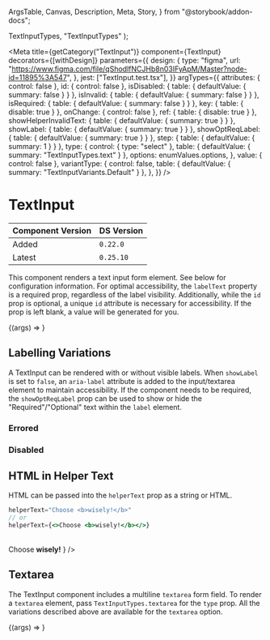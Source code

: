   ArgsTable,
  Canvas,
  Description,
  Meta,
  Story,
} from "@storybook/addon-docs";


  TextInputTypes,
  "TextInputTypes"
);

<Meta
  title={getCategory("TextInput")}
  component={TextInput}
  decorators={[withDesign]}
  parameters={{
    design: {
      type: "figma",
      url: "https://www.figma.com/file/qShodlfNCJHb8n03IFyApM/Master?node-id=11895%3A547",
    },
    jest: ["TextInput.test.tsx"],
  }}
  argTypes={{
    attributes: { control: false },
    id: { control: false },
    isDisabled: { table: { defaultValue: { summary: false } } },
    isInvalid: { table: { defaultValue: { summary: false } } },
    isRequired: { table: { defaultValue: { summary: false } } },
    key: { table: { disable: true } },
    onChange: { control: false },
    ref: { table: { disable: true } },
    showHelperInvalidText: { table: { defaultValue: { summary: true } } },
    showLabel: { table: { defaultValue: { summary: true } } },
    showOptReqLabel: { table: { defaultValue: { summary: true } } },
    step: { table: { defaultValue: { summary: 1 } } },
    type: {
      control: { type: "select" },
      table: { defaultValue: { summary: "TextInputTypes.text" } },
      options: enumValues.options,
    },
    value: { control: false },
    variantType: {
      control: false,
      table: { defaultValue: { summary: "TextInputVariants.Default" } },
    },
  }}
/>

# TextInput

| Component Version | DS Version |
| ----------------- | ---------- |
| Added             | `0.22.0`   |
| Latest            | `0.25.10`  |

<Description of={TextInput} />

This component renders a text input form element. See below for configuration
information. For optimal accessibility, the `labelText` property is a required
prop, regardless of the label visibility. Additionally, while the `id` prop is
optional, a unique `id` attribute is necessary for accessibility. If the prop
is left blank, a value will be generated for you.

<Canvas withToolbar>
  <Story
    name="TextInput with Controls"
    args={{
      additionalStyles: undefined,
      attributes: undefined,
      className: undefined,
      defaultValue: undefined,
      helperText: "Choose wisely.",
      id: "textInput-id",
      invalidText: "This is error text :(",
      isDisabled: false,
      isInvalid: false,
      isRequired: true,
      labelText: "What is your favorite color?",
      name: undefined,
      onChange: undefined,
      placeholder: "e.g. blue, green, etc.",
      showHelperInvalidText: true,
      showLabel: true,
      showOptReqLabel: true,
      step: 1,
      type: "TextInputTypes.text",
      value: undefined,
      variantType: TextInputVariants.Default,
    }}
  >
    {(args) => <TextInput {...args} type={enumValues.getValue(args.type)} />}
  </Story>
</Canvas>

<ArgsTable story="TextInput with Controls" />

## Labelling Variations

A TextInput can be rendered with or without visible labels. When `showLabel` is
set to `false`, an `aria-label` attribute is added to the input/textarea element
to maintain accessibility. If the component needs to be required, the
`showOptReqLabel` prop can be used to show or hide the "Required"/"Optional"
text within the `label` element.

<Canvas withToolbar>
  <Story name="Labelling Variations">
    <VStack align="stretch" spacing={12}>
      <TextInput
        labelText="What is your favorite color?"
        placeholder="i.e. blue, green, etc."
        helperText="Choose wisely!"
      />
      <TextInput
        labelText="What is your favorite color?"
        placeholder="i.e. blue, green, etc."
        showLabel={false}
      />
      <TextInput
        labelText="What is your favorite color?"
        placeholder="i.e. blue, green, etc."
        isRequired
      />
      <TextInput
        labelText="What is your favorite color?"
        placeholder="i.e. blue, green, etc."
        showOptReqLabel={false}
        isRequired
      />
      <TextInput
        labelText="What is your favorite color?"
        showLabel={false}
        placeholder="i.e. blue, green, etc."
        helperText="Choose wisely!"
      />
    </VStack>
  </Story>
</Canvas>

### Errored

<Canvas>
  <DSProvider>
    <TextInput
      labelText="What is your favorite color?"
      placeholder="i.e. blue, green, etc."
      helperText="Choose wisely!"
      invalidText="This is error text :("
      isInvalid
    />
  </DSProvider>
</Canvas>

### Disabled

<Canvas>
  <DSProvider>
    <TextInput
      labelText="What is your favorite color?"
      placeholder="i.e. blue, green, etc."
      helperText="Choose wisely!"
      isDisabled
    />
  </DSProvider>
</Canvas>

## HTML in Helper Text

HTML can be passed into the `helperText` prop as a string or HTML.

```jsx
helperText="Choose <b>wisely!</b>"
// or
helperText={<>Choose <b>wisely!</b></>}
```

<Canvas>
  <DSProvider>
    <TextInput
      labelText="What is your favorite color?"
      placeholder="i.e. blue, green, etc."
      helperText="Choose <b>wisely!</b>"
    />
    <br />
    <TextInput
      labelText="What is your favorite color?"
      placeholder="i.e. blue, green, etc."
      helperText={
        <>
          Choose <b>wisely!</b>
        </>
      }
    />
  </DSProvider>
</Canvas>

## Textarea

The TextInput component includes a multiline `textarea` form field. To render a
`textarea` element, pass `TextInputTypes.textarea` for the `type` prop. All the
variations described above are available for the `textarea` option.

<Canvas withToolbar>
  <Story
    name="Textarea"
    args={{
      helperText: "Let it all out.",
      invalidText: "This is error text :(",
      isDisabled: false,
      isInvalid: false,
      isRequired: true,
      labelText: "In less than 500 words, describe your favorite color?",
      placeholder: "Essay question...",
      showLabel: true,
      showOptReqLabel: true,
      type: TextInputTypes.textarea,
    }}
    argTypes={{
      type: { control: false },
      variantType: { control: false },
    }}
  >
    {(args) => <TextInput {...args} />}
  </Story>
</Canvas>
